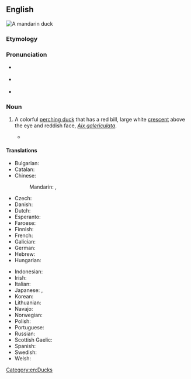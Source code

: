 ==English==
[[File:Mandarin.duck.arp.jpg|thumb|A '''mandarin duck''']]
{{wikipedia}}

===Etymology===
{{rfe|en}}

===Pronunciation===
* {{a|UK}} {{IPA|en|/ˈmændəɹɪn dʌk/}}
* {{a|US}} {{IPA|en|/ˈmændəɹɪn dʌk/}}
* {{rhymes|en|ʌk}}

===Noun===
{{en-noun}}

# A colorful [[perching duck]] that has a red bill, large white [[crescent]] above the eye and reddish face, ''[[Aix galericulata]]''.
#: {{cot|en|wood duck}}
#* {{quote-book|en|year=2019||author=Kate Baker|title=Wild In The City|publisher=Lonely Planet|isbn=9781788686587|page=94|pageurl=https://books.google.com/books?id=wyq5DwAAQBAJ&pg=PT95&dq=%22mandarin+ducks%22&hl=&cd=45&source=gbs_api#v=onepage&q=%22mandarin%20ducks%22&f=false|passage='''Mandarin ducks''' usually pair for life. In Asia they are thought to be a symbol of love and good luck. '''Mandarin ducks''' feed mainly on insects, snails, fish, plants and seeds.}}

====Translations====
{{trans-top|bird}}
* Bulgarian: {{t|bg|мандаринка|f}}
* Catalan: {{t|ca|ànec mandarí|m}}
* Chinese:
*: Mandarin: {{t+|cmn|鴛鴦}}, {{t+|cmn|鸳鸯|tr=yuānyāng}}
* Czech: {{t+|cs|kachnička mandarinská|f}}
* Danish: {{t|da|mandarinand|c}}
* Dutch: {{t|nl|mandarijneend}}
* Esperanto: {{t|eo|mandarenanaso}}
* Faroese: {{t|fo|seglont|f}}
* Finnish: {{t+|fi|mandariinisorsa}}
* French: {{t+|fr|canard mandarin|m}}
* Galician: {{t|gl|pato mandarín|m}}
* German: {{t+|de|Mandarinente|f}}
* Hebrew: {{t|he|מנדרין סיני|tr=mandarin sini|m}}
* Hungarian: {{t+|hu|mandarinréce}}
{{trans-mid}}
* Indonesian: {{t|id|bebek mandarin}}
* Irish: {{t|ga|lacha mhandrach|f}}
* Italian: {{t|it|anatra mandarina|f}}
* Japanese: {{t|ja|鴛鴦|tr=oshidori}}, {{t+|ja|オシドリ}}
* Korean: {{t+|ko|원앙}}
* Lithuanian: {{t+|lt|mandarininė antis}}
* Navajo: {{t|nv|Náátsʼózídę́ę́ʼ naalʼeełí}}
* Norwegian: {{t|no|mandarinand}}
* Polish: {{t+|pl|mandarynka|f}}
* Portuguese: {{t|pt|pato-mandarim|m}}
* Russian: {{t+|ru|мандаринка|f}}
* Scottish Gaelic: {{t|gd|lach Shìonach|f}}
* Spanish: {{t|es|pato mandarín|m}}
* Swedish: {{t+|sv|mandarinand|c}}
* Welsh: {{t|cy|hwyaden gribog}}
{{trans-bottom}}

[[Category:en:Ducks]]